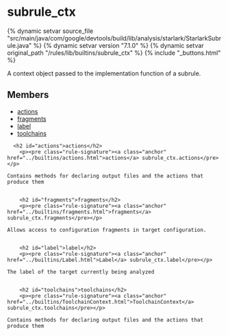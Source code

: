 <html devsite>
<head>
  <meta name="project_path" value="/_project.yaml">
  <meta name="book_path" value="/versions/7.1.0/_book.yaml">
</head>
<body>

<h1 class="page-title" id="modules.subrule_ctx">subrule_ctx</h1>

{% dynamic setvar source_file "src/main/java/com/google/devtools/build/lib/analysis/starlark/StarlarkSubrule.java" %}
{% dynamic setvar version "7.1.0" %}
{% dynamic setvar original_path "/rules/lib/builtins/subrule_ctx" %}
{% include "_buttons.html" %}
<!-- {% raw %} -->

A context object passed to the implementation function of a subrule.

<h2>Members</h2>
<ul>
    <li>
    <a href="#actions">actions</a>
  </li>
      <li>
    <a href="#fragments">fragments</a>
  </li>
      <li>
    <a href="#label">label</a>
  </li>
      <li>
    <a href="#toolchains">toolchains</a>
  </li>
  </ul>

      <h2 id="actions">actions</h2>
        <p><pre class="rule-signature"><a class="anchor" href="../builtins/actions.html">actions</a> subrule_ctx.actions</pre></p>

    Contains methods for declaring output files and the actions that produce them


        <h2 id="fragments">fragments</h2>
        <p><pre class="rule-signature"><a class="anchor" href="../builtins/fragments.html">fragments</a> subrule_ctx.fragments</pre></p>

    Allows access to configuration fragments in target configuration.


        <h2 id="label">label</h2>
        <p><pre class="rule-signature"><a class="anchor" href="../builtins/Label.html">Label</a> subrule_ctx.label</pre></p>

    The label of the target currently being analyzed


        <h2 id="toolchains">toolchains</h2>
        <p><pre class="rule-signature"><a class="anchor" href="../builtins/ToolchainContext.html">ToolchainContext</a> subrule_ctx.toolchains</pre></p>

    Contains methods for declaring output files and the actions that produce them



</body>
</html>

<!-- {% endraw %} -->
